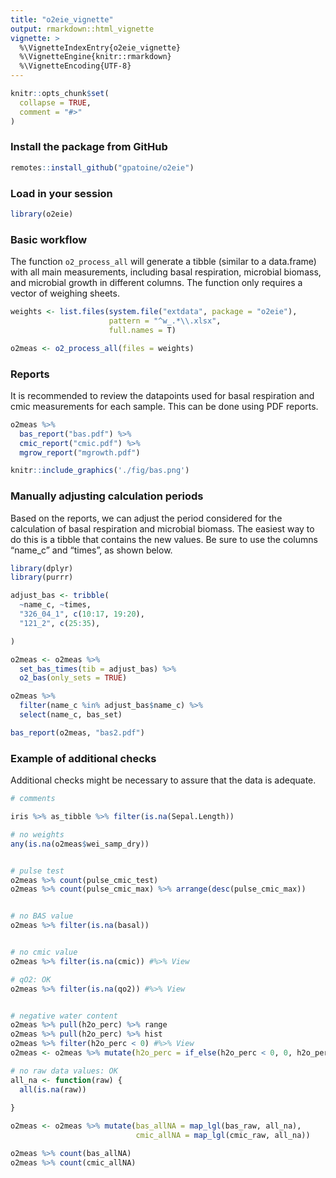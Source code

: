 ```yaml
---
title: "o2eie_vignette"
output: rmarkdown::html_vignette
vignette: >
  %\VignetteIndexEntry{o2eie_vignette}
  %\VignetteEngine{knitr::rmarkdown}
  %\VignetteEncoding{UTF-8}
---
```


```r
knitr::opts_chunk$set(
  collapse = TRUE,
  comment = "#>"
)
```


### Install the package from GitHub

```r
remotes::install_github("gpatoine/o2eie")

```


### Load in your session

```r
library(o2eie)

```

### Basic workflow

The function `o2_process_all` will generate a tibble (similar to a data.frame) with all main measurements, including basal respiration, microbial biomass, and microbial growth in different columns. The function only requires a vector of weighing sheets.

```r
weights <- list.files(system.file("extdata", package = "o2eie"),
                      pattern = "^w_.*\\.xlsx",
                      full.names = T)

o2meas <- o2_process_all(files = weights)

```


### Reports

It is recommended to review the datapoints used for basal respiration and cmic measurements for each sample. This can be done using PDF reports.

```r
o2meas %>% 
  bas_report("bas.pdf") %>% 
  cmic_report("cmic.pdf") %>% 
  mgrow_report("mgrowth.pdf")


```
```r
knitr::include_graphics('./fig/bas.png')
```


### Manually adjusting calculation periods

Based on the reports, we can adjust the period considered for the calculation of basal respiration and microbial biomass. The easiest way to do this is a tibble that contains the new values. Be sure to use the columns "name_c" and "times", as shown below.

```r
library(dplyr)
library(purrr)

adjust_bas <- tribble(
  ~name_c, ~times,
  "326_04_1", c(10:17, 19:20),
  "121_2", c(25:35),

)

o2meas <- o2meas %>% 
  set_bas_times(tib = adjust_bas) %>% 
  o2_bas(only_sets = TRUE)

o2meas %>% 
  filter(name_c %in% adjust_bas$name_c) %>% 
  select(name_c, bas_set)
```


```r
bas_report(o2meas, "bas2.pdf")


```

### Example of additional checks

Additional checks might be necessary to assure that the data is adequate.

```r


# comments

iris %>% as_tibble %>% filter(is.na(Sepal.Length))

# no weights
any(is.na(o2meas$wei_samp_dry))


# pulse test
o2meas %>% count(pulse_cmic_test)
o2meas %>% count(pulse_cmic_max) %>% arrange(desc(pulse_cmic_max))


# no BAS value
o2meas %>% filter(is.na(basal))


# no cmic value
o2meas %>% filter(is.na(cmic)) #%>% View

# qO2: OK
o2meas %>% filter(is.na(qo2)) #%>% View


# negative water content
o2meas %>% pull(h2o_perc) %>% range
o2meas %>% pull(h2o_perc) %>% hist
o2meas %>% filter(h2o_perc < 0) #%>% View
o2meas <- o2meas %>% mutate(h2o_perc = if_else(h2o_perc < 0, 0, h2o_perc))

```


```r

# no raw data values: OK
all_na <- function(raw) {
  all(is.na(raw))
  
}

o2meas <- o2meas %>% mutate(bas_allNA = map_lgl(bas_raw, all_na),
                            cmic_allNA = map_lgl(cmic_raw, all_na))

o2meas %>% count(bas_allNA)
o2meas %>% count(cmic_allNA)




```

